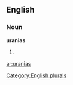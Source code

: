 
==English==

===Noun===
'''uranias'''

# {{plural of|[[urania]]}}

[[Category:English plurals]]

[[ar:uranias]]